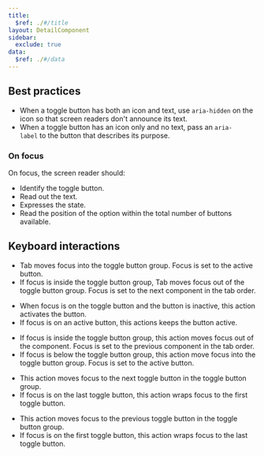 ```yaml
---
title:
  $ref: ./#/title
layout: DetailComponent
sidebar:
  exclude: true
data:
  $ref: ./#/data
---
```


## Best practices

- When a toggle button has both an icon and text, use `aria-hidden` on the icon so that screen readers don't announce its text.
- When a toggle button has an icon only and no text, pass an `aria-label` to the button that describes its purpose.

### On focus

On focus, the screen reader should:

- Identify the toggle button.
- Read out the text.
- Expresses the state.
- Read the position of the option within the total number of buttons available.

## Keyboard interactions

<KeyboardControls>
<KeyboardControl keyOrCombos="Tab">

- Tab moves focus into the toggle button group. Focus is set to the active button.
- If focus is inside the toggle button group, Tab moves focus out of the toggle button group. Focus is set to the next component in the tab order.

</KeyboardControl>
<KeyboardControl keyOrCombos="Space / Enter">

- When focus is on the toggle button and the button is inactive, this action activates the button.
- If focus is on an active button, this actions keeps the button active.

</KeyboardControl>
<KeyboardControl keyOrCombos="Shift + Tab">

- If focus is inside the toggle button group, this action moves focus out of the component. Focus is set to the previous component in the tab order.
- If focus is below the toggle button group, this action move focus into the toggle button group. Focus is set to the active button.

</KeyboardControl>
<KeyboardControl keyOrCombos="Right arrow / Down arrow">

- This action moves focus to the next toggle button in the toggle button group.
- If focus is on the last toggle button, this action wraps focus to the first toggle button.

</KeyboardControl>
<KeyboardControl keyOrCombos="Left arrow / Up arrow">

- This action moves focus to the previous toggle button in the toggle button group.
- If focus is on the first toggle button, this action wraps focus to the last toggle button.

</KeyboardControl>
</KeyboardControls>
